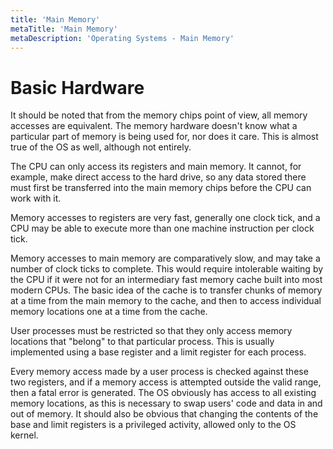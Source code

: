```yaml
---
title: 'Main Memory'
metaTitle: 'Main Memory'
metaDescription: 'Operating Systems - Main Memory'
---
```


<link
  rel="stylesheet"
  href="https://cdn.jsdelivr.net/npm/katex@0.11.0/dist/katex.min.css"
  integrity="sha384-BdGj8xC2eZkQaxoQ8nSLefg4AV4/AwB3Fj+8SUSo7pnKP6Eoy18liIKTPn9oBYNG"
  crossOrigin="anonymous"
/>

# Basic Hardware

It should be noted that from the memory chips point of view, all memory accesses are equivalent. The memory hardware doesn't know what a particular part of memory is being used for, nor does it care. This is almost true of the OS as well, although not entirely.

The CPU can only access its registers and main memory. It cannot, for example, make direct access to the hard drive, so any data stored there must first be transferred into the main memory chips before the CPU can work with it. 

Memory accesses to registers are very fast, generally one clock tick, and a CPU may be able to execute more than one machine instruction per clock tick.

Memory accesses to main memory are comparatively slow, and may take a number of clock ticks to complete. This would require intolerable waiting by the CPU if it were not for an intermediary fast memory cache built into most modern CPUs. The basic idea of the cache is to transfer chunks of memory at a time from the main memory to the cache, and then to access individual memory locations one at a time from the cache.

User processes must be restricted so that they only access memory locations that "belong" to that particular process. This is usually implemented using a base register and a limit register for each process.

Every memory access made by a user process is checked against these two registers, and if a memory access is attempted outside the valid range, then a fatal error is generated. The OS obviously has access to all existing memory locations, as this is necessary to swap users' code and data in and out of memory. It should also be obvious that changing the contents of the base and limit registers is a privileged activity, allowed only to the OS kernel.